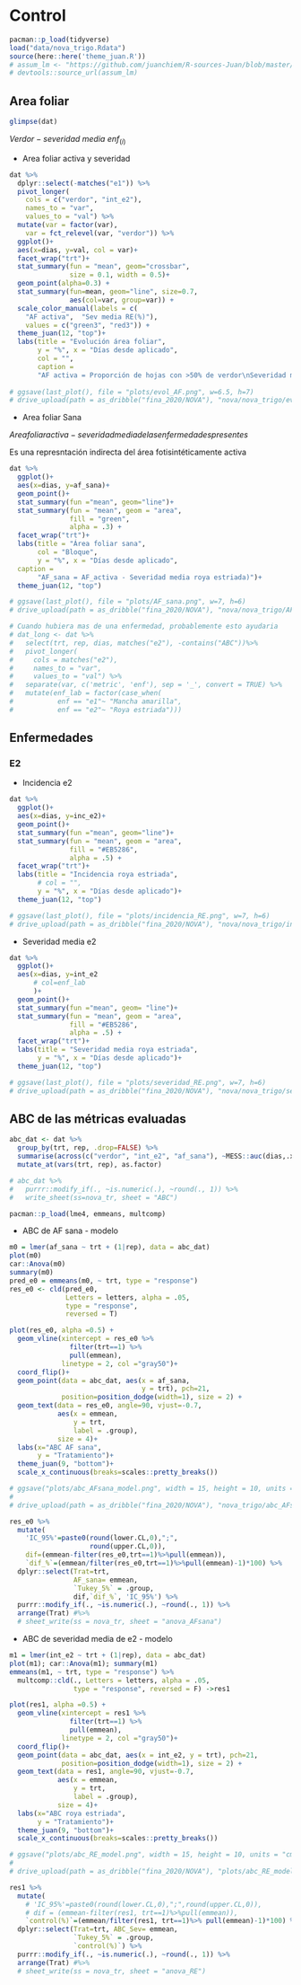 
# Control

```r
pacman::p_load(tidyverse)
load("data/nova_trigo.Rdata")
source(here::here('theme_juan.R'))
# assum_lm <- "https://github.com/juanchiem/R-sources-Juan/blob/master/lm_assumptions.R?raw=TRUE"
# devtools::source_url(assum_lm)
```


## Area foliar

```r
glimpse(dat)
```


$Verdor - severidad~media~enf_{(i)}$

* Area foliar activa y severidad

```r
dat %>% 
  dplyr::select(-matches("e1")) %>% 
  pivot_longer(
    cols = c("verdor", "int_e2"), 
    names_to = "var", 
    values_to = "val") %>% 
  mutate(var = factor(var),
    var = fct_relevel(var, "verdor")) %>% 
  ggplot()+
  aes(x=dias, y=val, col = var)+
  facet_wrap("trt")+
  stat_summary(fun = "mean", geom="crossbar", 
               size = 0.1, width = 0.5)+
  geom_point(alpha=0.3) +
  stat_summary(fun=mean, geom="line", size=0.7, 
               aes(col=var, group=var)) +
  scale_color_manual(labels = c(
    "AF activa",  "Sev media RE(%)"),
    values = c("green3", "red3")) +
  theme_juan(12, "top")+
  labs(title = "Evolución área foliar",
       y = "%", x = "Días desde aplicado", 
       col = "",
       caption = 
       "AF activa = Proporción de hojas con >50% de verdor\nSeveridad media (considera los 0%)")
  
# ggsave(last_plot(), file = "plots/evol_AF.png", w=6.5, h=7)
# drive_upload(path = as_dribble("fina_2020/NOVA"), "nova/nova_trigo/evol_AF_tr.png", overwrite = TRUE)

```

* Area foliar Sana

$Area foliar activa - severidad media de las enfermedades presentes$

Es una represntación indirecta del área fotisintéticamente activa

```r
dat %>% 
  ggplot()+
  aes(x=dias, y=af_sana)+
  geom_point()+
  stat_summary(fun ="mean", geom="line")+
  stat_summary(fun = "mean", geom = "area",
               fill = "green",
               alpha = .3) +
  facet_wrap("trt")+
  labs(title = "Área foliar sana", 
       col = "Bloque", 
       y = "%", x = "Días desde aplicado", 
  caption = 
       "AF_sana = AF_activa - Severidad media roya estriada)")+
  theme_juan(12, "top")

# ggsave(last_plot(), file = "plots/AF_sana.png", w=7, h=6)
# drive_upload(path = as_dribble("fina_2020/NOVA"), "nova/nova_trigo/AF.png", overwrite = TRUE)

```

```r
# Cuando hubiera mas de una enfermedad, probablemente esto ayudaria 
# dat_long <- dat %>% 
#   select(trt, rep, dias, matches("e2"), -contains("ABC"))%>%
#   pivot_longer(
#     cols = matches("e2"), 
#     names_to = "var", 
#     values_to = "val") %>% 
#   separate(var, c('metric', 'enf'), sep = '_', convert = TRUE) %>% 
#   mutate(enf_lab = factor(case_when(
#           enf == "e1"~ "Mancha amarilla",
#           enf == "e2"~ "Roya estriada"))) 

```

## Enfermedades

### E2

* Incidencia e2

```r
dat %>% 
  ggplot()+
  aes(x=dias, y=inc_e2)+
  geom_point()+
  stat_summary(fun ="mean", geom="line")+
  stat_summary(fun = "mean", geom = "area",
               fill = "#EB5286",
               alpha = .5) +
  facet_wrap("trt")+
  labs(title = "Incidencia roya estriada", 
       # col = "", 
       y = "%", x = "Días desde aplicado")+
  theme_juan(12, "top")

# ggsave(last_plot(), file = "plots/incidencia_RE.png", w=7, h=6)
# drive_upload(path = as_dribble("fina_2020/NOVA"), "nova/nova_trigo/incidencia_RE.png", overwrite = TRUE)

```

* Severidad media e2

```r
dat %>% 
  ggplot()+
  aes(x=dias, y=int_e2 
      # col=enf_lab
      )+
  geom_point()+
  stat_summary(fun ="mean", geom= "line")+
  stat_summary(fun = "mean", geom = "area",
               fill = "#EB5286",
               alpha = .5) +
  facet_wrap("trt")+
  labs(title = "Severidad media roya estriada", 
       y = "%", x = "Días desde aplicado")+
  theme_juan(12, "top")

# ggsave(last_plot(), file = "plots/severidad_RE.png", w=7, h=6)
# drive_upload(path = as_dribble("fina_2020/NOVA"), "nova/nova_trigo/severidad_RE.png", overwrite = TRUE)

```

## ABC de las métricas evaluadas 

```r
abc_dat <- dat %>% 
  group_by(trt, rep, .drop=FALSE) %>% 
  summarise(across(c("verdor", "int_e2", "af_sana"), ~MESS::auc(dias,.x, type = "linear"))) %>% 
  mutate_at(vars(trt, rep), as.factor)

# abc_dat %>% 
#   purrr::modify_if(., ~is.numeric(.), ~round(., 1)) %>%
#   write_sheet(ss=nova_tr, sheet = "ABC")

```

```r
pacman::p_load(lme4, emmeans, multcomp)
```

* ABC de AF sana - modelo

```r
m0 = lmer(af_sana ~ trt + (1|rep), data = abc_dat)
plot(m0)
car::Anova(m0)
summary(m0)
pred_e0 = emmeans(m0, ~ trt, type = "response")
res_e0 <- cld(pred_e0, 
              Letters = letters, alpha = .05, 
              type = "response", 
              reversed = T)
```

```r
plot(res_e0, alpha =0.5) + 
  geom_vline(xintercept = res_e0 %>% 
               filter(trt==1) %>% 
               pull(emmean), 
             linetype = 2, col ="gray50")+
  coord_flip()+
  geom_point(data = abc_dat, aes(x = af_sana, 
                                 y = trt), pch=21, 
             position=position_dodge(width=1), size = 2) +
  geom_text(data = res_e0, angle=90, vjust=-0.7,
            aes(x = emmean,
                y = trt,
                label = .group),
            size = 4)+
  labs(x="ABC AF sana", 
       y = "Tratamiento")+    
  theme_juan(9, "bottom")+
  scale_x_continuous(breaks=scales::pretty_breaks())

# ggsave("plots/abc_AFsana_model.png", width = 15, height = 10, units = "cm", last_plot(), dpi = 600)
# 
# drive_upload(path = as_dribble("fina_2020/NOVA"), "nova_trigo/abc_AFsana_model.png", overwrite = TRUE)
```

```r
res_e0 %>% 
  mutate(
    'IC_95%'=paste0(round(lower.CL,0),";",
                    round(upper.CL,0)),
    dif=(emmean-filter(res_e0,trt==1)%>%pull(emmean)),
    `dif_%`=(emmean/filter(res_e0,trt==1)%>%pull(emmean)-1)*100) %>%   
  dplyr::select(Trat=trt, 
                AF_sana= emmean, 
                `Tukey_5%` = .group, 
                dif,`dif_%`, 'IC_95%') %>%
  purrr::modify_if(., ~is.numeric(.), ~round(., 1)) %>%
  arrange(Trat) #%>% 
  # sheet_write(ss = nova_tr, sheet = "anova_AFsana")
```

* ABC de severidad media de e2 - modelo

```r
m1 = lmer(int_e2 ~ trt + (1|rep), data = abc_dat)
plot(m1); car::Anova(m1); summary(m1)
emmeans(m1, ~ trt, type = "response") %>% 
  multcomp::cld(., Letters = letters, alpha = .05, 
                type = "response", reversed = F) ->res1 
```


```r
plot(res1, alpha =0.5) + 
  geom_vline(xintercept = res1 %>% 
               filter(trt==1) %>% 
               pull(emmean), 
             linetype = 2, col ="gray50")+
  coord_flip()+
  geom_point(data = abc_dat, aes(x = int_e2, y = trt), pch=21, 
             position=position_dodge(width=1), size = 2) +
  geom_text(data = res1, angle=90, vjust=-0.7,
            aes(x = emmean,
                y = trt,
                label = .group),
            size = 4)+
  labs(x="ABC roya estriada", 
       y = "Tratamiento")+    
  theme_juan(9, "bottom")+
  scale_x_continuous(breaks=scales::pretty_breaks())

# ggsave("plots/abc_RE_model.png", width = 15, height = 10, units = "cm", last_plot(), dpi = 600)
# 
# drive_upload(path = as_dribble("fina_2020/NOVA"), "plots/abc_RE_model.png", overwrite = TRUE)
```


```r
res1 %>% 
  mutate(
    # 'IC_95%'=paste0(round(lower.CL,0),";",round(upper.CL,0)),
    # dif = (emmean-filter(res1, trt==1)%>%pull(emmean)),
    `control(%)`=(emmean/filter(res1, trt==1)%>% pull(emmean)-1)*100) %>%
  dplyr::select(Trat=trt, ABC_Sev= emmean, 
                `Tukey_5%` = .group, 
                `control(%)`) %>%
  purrr::modify_if(., ~is.numeric(.), ~round(., 1)) %>%
  arrange(Trat) #%>% 
  # sheet_write(ss = nova_tr, sheet = "anova_RE")
```

